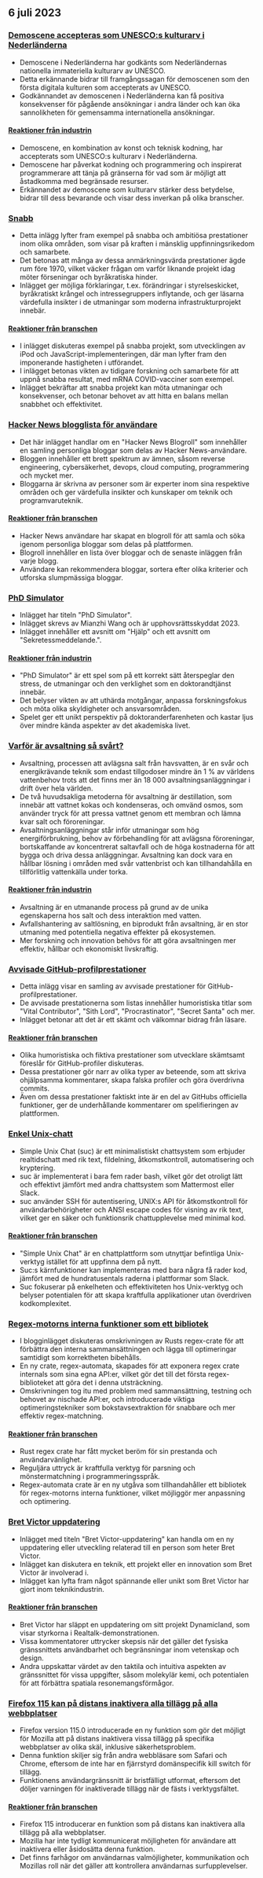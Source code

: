 

<CallToAction />

<Steps>

## 6 juli 2023

### [Demoscene accepteras som UNESCO:s kulturarv i Nederländerna](http://demoscene-the-art-of-coding.net/2023/07/03/unescodemoscene-accepted-as-unesco-cultural-heritage-in-the-netherlands/)

- Demoscene i Nederländerna har godkänts som Nederländernas nationella immateriella kulturarv av UNESCO.
- Detta erkännande bidrar till framgångssagan för demoscenen som den första digitala kulturen som accepterats av UNESCO.
- Godkännandet av demoscenen i Nederländerna kan få positiva konsekvenser för pågående ansökningar i andra länder och kan öka sannolikheten för gemensamma internationella ansökningar.

#### [Reaktioner från industrin](http://news.ycombinator.com/item?id=36597460)

- Demoscene, en kombination av konst och teknisk kodning, har accepterats som UNESCO:s kulturarv i Nederländerna.
- Demoscene har påverkat kodning och programmering och inspirerat programmerare att tänja på gränserna för vad som är möjligt att åstadkomma med begränsade resurser.
- Erkännandet av demoscene som kulturarv stärker dess betydelse, bidrar till dess bevarande och visar dess inverkan på olika branscher.

### [Snabb](https://patrickcollison.com/fast)

- Detta inlägg lyfter fram exempel på snabba och ambitiösa prestationer inom olika områden, som visar på kraften i mänsklig uppfinningsrikedom och samarbete.
- Det betonas att många av dessa anmärkningsvärda prestationer ägde rum före 1970, vilket väcker frågan om varför liknande projekt idag möter förseningar och byråkratiska hinder.
- Inlägget ger möjliga förklaringar, t.ex. förändringar i styrelseskicket, byråkratiskt krångel och intressegruppers inflytande, och ger läsarna värdefulla insikter i de utmaningar som moderna infrastrukturprojekt innebär.

#### [Reaktioner från branschen](http://news.ycombinator.com/item?id=36605912)

- I inlägget diskuteras exempel på snabba projekt, som utvecklingen av iPod och JavaScript-implementeringen, där man lyfter fram den imponerande hastigheten i utförandet.
- I inlägget betonas vikten av tidigare forskning och samarbete för att uppnå snabba resultat, med mRNA COVID-vacciner som exempel.
- Inlägget bekräftar att snabba projekt kan möta utmaningar och konsekvenser, och betonar behovet av att hitta en balans mellan snabbhet och effektivitet.

### [Hacker News blogglista för användare](https://dm.hn)

- Det här inlägget handlar om en "Hacker News Blogroll" som innehåller en samling personliga bloggar som delas av Hacker News-användare.
- Bloggen innehåller ett brett spektrum av ämnen, såsom reverse engineering, cybersäkerhet, devops, cloud computing, programmering och mycket mer.
- Bloggarna är skrivna av personer som är experter inom sina respektive områden och ger värdefulla insikter och kunskaper om teknik och programvaruteknik.

#### [Reaktioner från branschen](http://news.ycombinator.com/item?id=36605493)

- Hacker News användare har skapat en blogroll för att samla och söka igenom personliga bloggar som delas på plattformen.
- Blogroll innehåller en lista över bloggar och de senaste inläggen från varje blogg.
- Användare kan rekommendera bloggar, sortera efter olika kriterier och utforska slumpmässiga bloggar.

### [PhD Simulator](https://research.wmz.ninja/projects/phd/index.html)

- Inlägget har titeln "PhD Simulator".
- Inlägget skrevs av Mianzhi Wang och är upphovsrättsskyddat 2023.
- Inlägget innehåller ett avsnitt om "Hjälp" och ett avsnitt om "Sekretessmeddelande.".

#### [Reaktioner från industrin](http://news.ycombinator.com/item?id=36597534)

- "PhD Simulator" är ett spel som på ett korrekt sätt återspeglar den stress, de utmaningar och den verklighet som en doktorandtjänst innebär.
- Det belyser vikten av att uthärda motgångar, anpassa forskningsfokus och möta olika skyldigheter och ansvarsområden.
- Spelet ger ett unikt perspektiv på doktoranderfarenheten och kastar ljus över mindre kända aspekter av det akademiska livet.

### [Varför är avsaltning så svårt?](https://practical.engineering/blog/2023/6/28/why-is-desalination-so-difficult)

- Avsaltning, processen att avlägsna salt från havsvatten, är en svår och energikrävande teknik som endast tillgodoser mindre än 1 % av världens vattenbehov trots att det finns mer än 18 000 avsaltningsanläggningar i drift över hela världen.
- De två huvudsakliga metoderna för avsaltning är destillation, som innebär att vattnet kokas och kondenseras, och omvänd osmos, som använder tryck för att pressa vattnet genom ett membran och lämna kvar salt och föroreningar.
- Avsaltningsanläggningar står inför utmaningar som hög energiförbrukning, behov av förbehandling för att avlägsna föroreningar, bortskaffande av koncentrerat saltavfall och de höga kostnaderna för att bygga och driva dessa anläggningar. Avsaltning kan dock vara en hållbar lösning i områden med svår vattenbrist och kan tillhandahålla en tillförlitlig vattenkälla under torka.

#### [Reaktioner från industrin](http://news.ycombinator.com/item?id=36602909)

- Avsaltning är en utmanande process på grund av de unika egenskaperna hos salt och dess interaktion med vatten.
- Avfallshantering av saltlösning, en biprodukt från avsaltning, är en stor utmaning med potentiella negativa effekter på ekosystemen.
- Mer forskning och innovation behövs för att göra avsaltningen mer effektiv, hållbar och ekonomiskt livskraftig.

### [Avvisade GitHub-profilprestationer](https://github.com/Flet/rejected-github-profile-achievements)

- Detta inlägg visar en samling av avvisade prestationer för GitHub-profilprestationer.
- De avvisade prestationerna som listas innehåller humoristiska titlar som "Vital Contributor", "Sith Lord", "Procrastinator", "Secret Santa" och mer.
- Inlägget betonar att det är ett skämt och välkomnar bidrag från läsare.

#### [Reaktioner från branschen](http://news.ycombinator.com/item?id=36607439)

- Olika humoristiska och fiktiva prestationer som utvecklare skämtsamt föreslår för GitHub-profiler diskuteras.
- Dessa prestationer gör narr av olika typer av beteende, som att skriva ohjälpsamma kommentarer, skapa falska profiler och göra överdrivna commits.
- Även om dessa prestationer faktiskt inte är en del av GitHubs officiella funktioner, ger de underhållande kommentarer om spelifieringen av plattformen.

### [Enkel Unix-chatt](https://the-dam.org/docs/explanations/suc.html)

- Simple Unix Chat (suc) är ett minimalistiskt chattsystem som erbjuder realtidschatt med rik text, fildelning, åtkomstkontroll, automatisering och kryptering.
- suc är implementerat i bara fem rader bash, vilket gör det otroligt lätt och effektivt jämfört med andra chattsystem som Mattermost eller Slack.
- suc använder SSH för autentisering, UNIX:s API för åtkomstkontroll för användarbehörigheter och ANSI escape codes för visning av rik text, vilket ger en säker och funktionsrik chattupplevelse med minimal kod.

#### [Reaktioner från branschen](http://news.ycombinator.com/item?id=36594916)

- "Simple Unix Chat" är en chattplattform som utnyttjar befintliga Unix-verktyg istället för att uppfinna dem på nytt.
- Suc:s kärnfunktioner kan implementeras med bara några få rader kod, jämfört med de hundratusentals raderna i plattformar som Slack.
- Suc fokuserar på enkelheten och effektiviteten hos Unix-verktyg och belyser potentialen för att skapa kraftfulla applikationer utan överdriven kodkomplexitet.

### [Regex-motorns interna funktioner som ett bibliotek](https://blog.burntsushi.net/regex-internals/)

- I blogginlägget diskuteras omskrivningen av Rusts regex-crate för att förbättra den interna sammansättningen och lägga till optimeringar samtidigt som korrektheten bibehålls.
- En ny crate, regex-automata, skapades för att exponera regex crate internals som sina egna API:er, vilket gör det till det första regex-biblioteket att göra det i denna utsträckning.
- Omskrivningen tog itu med problem med sammansättning, testning och behovet av nischade API:er, och introducerade viktiga optimeringstekniker som bokstavsextraktion för snabbare och mer effektiv regex-matchning.

#### [Reaktioner från branschen](http://news.ycombinator.com/item?id=36600263)

- Rust regex crate har fått mycket beröm för sin prestanda och användarvänlighet.
- Reguljära uttryck är kraftfulla verktyg för parsning och mönstermatchning i programmeringsspråk.
- Regex-automata crate är en ny utgåva som tillhandahåller ett bibliotek för regex-motorns interna funktioner, vilket möjliggör mer anpassning och optimering.

### [Bret Victor uppdatering](http://worrydream.com/July2023/)

- Inlägget med titeln "Bret Victor-uppdatering" kan handla om en ny uppdatering eller utveckling relaterad till en person som heter Bret Victor.
- Inlägget kan diskutera en teknik, ett projekt eller en innovation som Bret Victor är involverad i.
- Inlägget kan lyfta fram något spännande eller unikt som Bret Victor har gjort inom teknikindustrin.

#### [Reaktioner från branschen](http://news.ycombinator.com/item?id=36596095)

- Bret Victor har släppt en uppdatering om sitt projekt Dynamicland, som visar styrkorna i Realtalk-demonstrationen.
- Vissa kommentatorer uttrycker skepsis när det gäller det fysiska gränssnittets användbarhet och begränsningar inom vetenskap och design.
- Andra uppskattar värdet av den taktila och intuitiva aspekten av gränssnittet för vissa uppgifter, såsom molekylär kemi, och potentialen för att förbättra spatiala resonemangsförmågor.

### [Firefox 115 kan på distans inaktivera alla tillägg på alla webbplatser](https://lapcatsoftware.com/articles/2023/7/1.html)

- Firefox version 115.0 introducerade en ny funktion som gör det möjligt för Mozilla att på distans inaktivera vissa tillägg på specifika webbplatser av olika skäl, inklusive säkerhetsproblem.
- Denna funktion skiljer sig från andra webbläsare som Safari och Chrome, eftersom de inte har en fjärrstyrd domänspecifik kill switch för tillägg.
- Funktionens användargränssnitt är bristfälligt utformat, eftersom det döljer varningen för inaktiverade tillägg när de fästs i verktygsfältet.

#### [Reaktioner från branschen](http://news.ycombinator.com/item?id=36602193)

- Firefox 115 introducerar en funktion som på distans kan inaktivera alla tillägg på alla webbplatser.
- Mozilla har inte tydligt kommunicerat möjligheten för användare att inaktivera eller åsidosätta denna funktion.
- Det finns farhågor om användarnas valmöjligheter, kommunikation och Mozillas roll när det gäller att kontrollera användarnas surfupplevelser.

</Steps>
